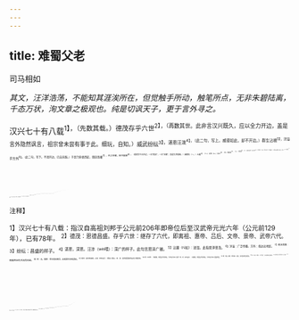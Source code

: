 ```yaml
---
---
---
```

title: 难蜀父老
---



司马相如

*其文，汪洋浩荡，不能知其涯涘所在，但觉触手所动，触笔所点，无非朱碧陆离，千态万状，洵文章之极观也。纯是切讽天子，更于言外寻之。*

汉兴七十有八载<sup>1】，（先数其载。）德茂存乎六世<sup>2】，（再数其世。此非言汉兴既久，应以全力开边，盖是言外隐然讽言，祖宗曾未尝有事于此。细玩，自知。）威武纷纭<sup>3】，湛恩汪泼<sup>4】，（此二句，写上。威德如此，却不开边。）群生沾襦<sup>5】，洋溢乎方外<sup>6】。（此二句，写下。不须开边，已自宾服。）于是乃命使西征，随流而攘<sup>7】，风之所被，罔不披靡<sup>8】。（看他写今日开边，一曰“随流”，一曰“风被”，皆是先世威德。）因朝冉（一。）从駹<sup>9】.（二。）定筰（三。）存邛<sup>10】.（四。）略斯榆<sup>11】，（五。）举苞蒲<sup>2】.（六。）结轨还辕3，东乡将报<sup>14】，至于蜀都。（此文，却写开边巳半，讽谏最妙！）
耆老大夫捂绅先生之徒二十有七人<sup>15】，俨然造焉<sup>16】。辞毕<sup>17】，因进曰：“盖闻天子之于夷狄也，其义羁縻勿绝而已<sup>18】。（言如络马头，引牛鼻，使不得搪抵百姓即已<sup>19】，非欲臣属之也。）今罢三郡之士<sup>4】，通夜郎之途<sup>20】，三年于兹，而功不竟，士卒劳倦，万民不赡<sup>2】；（以前。）今又接以西夷，百姓力屈，恐不能卒业，（以后，）此亦使者之累也，窃为左右患之。（不敢斥言天子，故只坐使者，辞最委婉。）且夫邛、筰、西僰之与中国并也<sup>4】，历年兹多<sup>20】，不可记已。仁者不以德来<sup>18】，强者不以力并，意者殆不可乎<sup>20】！（犹言如可，则早已开边，不待今日，辞最委婉。）今割齐民以附夷狄<sup>3】，弊所恃以事无用<sup>3】，（此句，即沓写上句。“所恃”，即齐民。“无用”，即夷狄。特为一沓写，便痛快耳。）鄙人固陋，不识所谓。”（轻轻只是“不识所谓”四字，却说得开边全无道理。）
使者曰：“乌谓此乎<sup>20】？（乌，一字句。惊怪之声。“谓此乎”，三字句。犹言大夫俨来，乃为此耶？）必若所云，则是蜀不变服而巴不化俗也，仆尚恶闻若说<sup>3】。（先劈，此非逢君之说，文字固须尔耳。）然斯事体大<sup>14】，固非观者之所觏也<sup>5】。（犹言本不足与语，然亦须一语。）余之行急，其详不可得闻已。请为大夫粗陈其略：（本不足与语，然亦须一语，又不能详语。百忙中，作此许多曲折。）
“盖世必有非常之人，然后有非常之事；有非常之事，然后有非常之功。非常者，固常人之所异也。故曰非常之元<sup>3】，黎民惧焉；及臻厥成<sup>9】，天下晏如也<sup>3】。（先宽说。）
“昔者洪水沸出，泛滥衍溢<sup>3】，民人升降移徙，崎岖而不安<sup>4】。夏后氏戚之<sup>11】，乃埋洪（一。）塞原<sup>6】，（一。）泱江（一。）疏河，（一。）泗沈（一。）澹灾<sup>3】，（一。）东归之于海，（一。）而天下永宁。（一。）当斯之勤<sup>14】，岂惟民哉？心烦于虑，而身亲其劳，躬憾骿胝无胈<sup>5】，肤不生毛，故休烈显乎无穷<sup>4】，声称浃乎于兹<sup>11】。（又引证。）
“且夫贤君之践位也，岂特委琐握<sup>18】，拘文牵俗<sup>4】，循诵习传，当世取说云尔哉！必将崇论宏议<sup>3】，创业垂统，为万世规<sup>3】。故驰骛乎兼容并包5，而勤思乎参天貳地<sup>3】。（再宽说。）且《诗》不云乎？＇普天之下，莫非王土；率土之滨<sup>14】，莫非王臣。是以六合之内<sup>4】，八方之外，浸淫衍溢<sup>5】，怀生之物有不浸润于泽者，贤君耻之。（再引证。以下，方入今上事。）今封疆之内，冠带之伦<sup>20】，咸获嘉祉<sup>3】，摩有阙遗矣。（一顿。）而夷狄殊俗之国，辽绝异党之城6，舟车不通，人迹罕至，政教未加，流风犹微，内之则犯义侵礼于边境6，外之则邪行横作<sup>2】，放杀其上6，君臣易位，尊卑失序，父兄不辜，幼孤为奴虏，系絫号泣的。内乡而怨6，曰：“盖闻中国有至仁焉，德洋恩普<sup>4】，物靡不得其所，今独曷为遗己！＇举踵思慕，若枯旱之望雨，（看他无中生有，只是《尚书》“徯我后”三字，化成如此段文字。）戾夫为之垂涕，（“戾夫”，言忍人也。）况乎上圣，又乌能已？（曲折顿折，极尽文态。）故北出师以讨强胡，南驰使以诮劲越6。四面风德<sup>2】，二方之君鳞集仰流<sup>7】，愿得受号者以亿计。（以上，数已开之边。）故乃关沫、若<sup>7】，微牁牂<sup>7】，镂灵山，梁孙原<sup>14】，（此数今开之边。）创道德之途，垂仁义之统，将博恩广施，远抚长驾<sup>15】，（细读“将”字。）使疏逖不闭<sup>18】，曶爽阇昧得耀乎光明<sup>7】，（细读“使”字。）以偃甲兵于此<sup>18】，而息讨伐于彼。（细读“以”字、“而”字。）遐迩一体<sup>19】，中外禔福<sup>8】，不亦康乎<sup>20】？（曲折顿挫，极尽文态。）夫拯民于沉溺，奉至尊之休德8，反衰世之陵夷<sup>14】，继周氏之绝业，天子之急务也。百姓虽劳，又乌可以已哉？（一结。下再起。）
“且夫王者固未有不始于忧勤，而终于佚乐者也。（下再结。）然则受命之符合在于此。方将增太山之封，加梁父之事<sup>20】，鸣和、鸾<sup>11】，扬乐頌<sup>2】，上咸五<sup>3】，下登三<sup>14】。（所谓“非常之事”，“非常之功”也。）观者未睹指，听者未闻音，犹鹪鹏已翔乎寥廓<sup>8】，而罗者犹视乎薮泽<sup>5】，悲夫！＂（结毕。）
于是诸大夫茫然丧其所怀来<sup>20】，失厥所以进<sup>4】，喟然并称曰：“允哉汉德<sup>4】，此鄙人之所愿闻也。百姓虽劳，请以身先之。”敞罔靡徙<sup>18】，迁延而辞避<sup>8】。（前写“俨然”，此写“茫然”、“喟然”，分明如画。）

<sup>注释】

<sup>1】汉兴七十有八载：指汉自高祖刘邦于公元前206年即帝位后至汉武帝元光六年（公元前129年），已有78年。
<sup>2】德茂：恩德昌盛。存乎六世：继存了六代，即离祖、惠帝、吕后、文帝、景帝、武帝六代。
<sup>3】纷纭：昌盛的样子。
<sup>4】湛恩，深恩。汪涉（wèi喂）：深广的样子。此句言恩泽广被。
<sup>5】沾灞（rú如）：浸湿。此指恩泽普及。
<sup>6】洋溢：广泛传播。方外：指边远地区。
<sup>7】随流而攘：随着西征的洪流而却選。
<sup>8】罔：无。披靡：草木随风倒伏。此喻敌军惊慌漬败。
<sup>9】朝冉：使冉族来朝。从驰（máng忙）：便驰人服从。冉、骁：是我国西南地区的少数民族。
<sup>10】筰（zuó昨）：筰都夷，我国古代民族名，分布在今四川汉源一带。邛（qióng穷）：邛都夷，我国古代民族名，分布在今四川西昌地区。
<sup>11】略：夺取。斯榆：亦作斯俞、斯臾，汉时西南地区部落名。
<sup>12】举：攻克。苞蒲：一作“苞满”，汉时西南地区民族名。
<sup>13】结轨还辕：指驾车回还。结：回旋。
<sup>14】乡：同“向”。报：告知。
<sup>15】誉（qí奇）老：六七十岁的老人，特指受人尊敬的老者。播绅：插笏于带间。指播笏面垂带的士大夫。
<sup>16】俨然：庄严的样子。造：至。
<sup>17】辞毕：谒见之词说完。
<sup>18】羁縻：束缚，此指笼络，使不生异心。
<sup>19】搪抵：抵挡。
<sup>20】罢（pí疲）：同“疲”。三郡：指巴郡、蜀郡、广汉郡。
<sup>21】夜郎：汉时古国名，在今贵州西北、云南东北及四川南部地区。涂：通“途”，道路。
<sup>22】赡（shàn善）：充裕。
<sup>23】卒业：完成功业。
<sup>24】累：麻烦。
<sup>25】患：忧虑。
<sup>26】西美（bó驳）：我国古代西南的少数民族。并：齐等。
<sup>27】兹多：很久。兹：通“滋”，更加。
<sup>28】仁者不以德来：意为往昔仁君，不能以仁德招来他们。
<sup>29】意者：猜想。殆：大概。此句意为邛、筰、西僰等少数民族，因地处险远，不可能用仁德或强力使他们归附。
<sup>30】割齐民以附夷狄：劳累平民百姓来使夷狄之族归附。齐民：平民百姓。
<sup>31】弊所特以事无用：疲困国家所依赖的人民来做无用的事（指使夷狄归附）。弊：败坏、疲困。
<sup>32】乌谓此乎：为何这样说呢？
<sup>33】若：如此。
<sup>34】斯事体大：这个事是件大事。
<sup>35】覯（gòu构）：同“遘”，遇见。
<sup>36】元：开始。
<sup>37】及臻（zhēn针）厥成：等到事情成功。
<sup>38】晏如：安定。
<sup>39】衍溢：满布。
<sup>40】崎岖：道路险阻不平。此喻处境困难艰险。
<sup>41】夏后氏：指夏禹。戚：忧愁。
<sup>42】堙洪塞原：堵塞洪水水源。
<sup>43】洒沈：分散洪水。沈：深水，指洪水。澹灭：消除火灾。澹：安定。
<sup>44】当斯之勤：当时那样的辛劳。
<sup>45】躬傶（còu凑）骿胝（piánzhì骈支）无胈（bó拔）：意为夏禹辛劳得身体腠理不长细毛，手掌和脚底也生了老茧。傶：腠理。骿胝：同“胼胝”，手掌和足底因长期摩擦面生的老茧。胈：人身上的细毛。
<sup>46】休烈：盛美的事业。无穷：指后世。
<sup>47】声称浃乎于兹：名声响遍这里。浃：彻，遍。
<sup>48】委琐：拘于小节。握踏（chuò踔）：同“龌龊”，器量局狭的样子。
<sup>49】拘文牵俗：拘泥于文辞流俗。
<sup>50】崇：高。宏：广，阔。
<sup>51】规：典范。
<sup>52】驰骛：奔走。
<sup>53】参天贰地：意为与天地比德。古代统治者常把自己的德性与天、地相比。天、地与己为三，这叫“参天”。参：同“三”。与地比德，叫“貳地”。
<sup>54】率土之滨：此句见《诗经·小雅·北山》，意为自周的领土四周海滨以内，即四海之内。率：自。
<sup>55】六合：天、地与四方称为六合，指天地。
<sup>56】浸淫：浸渍。
<sup>57】怀生之物：想要生存的事物。浸润：滋润。泽：水泽。
<sup>58】冠带之伦：指官员之类。
<sup>59】嘉祉：美好的幸福。
<sup>60】辽绝异党之域：辽远的不同种族的区域。绝：极远。党：亲族。这里指种族。
<sup>61】内：来近。
<sup>62】外：疏远。
<sup>63】放杀其上：驱逐和杀戮他们的国君。
<sup>64】系案：捆绑。
<sup>65】内乡而怨：向中国而怨慕。乡：同“向”。
<sup>66】洋：众多。见《尔雅·释诂》：“洋，多也。”
<sup>67】戾夫：凶暴的人。
<sup>68】诮劲越：责问强劲的越人。越：我国古代南部和东南部各民族的统称。
<sup>69】风德：为其德所感化。
<sup>70】二方之君：指西夷和南夷的国君。鳞集仰流：如鱼群迎向上流。比喻人心归向。
<sup>71】关沫、若：以沫水、若水为关。沫水，即今大渡河。若水，即今雅砻江。
<sup>72】徼牂牁（zhāngkē）：以牂牁为边界。微：边界。牂牁：古地名，在今贵州黄平西，时为南夷所居之地。至汉武帝元鼎六年始为郡名。
<sup>73】镂：凿通。
<sup>74】梁孙原：在孙水的源头架起的桥梁。梁：用作动词，架桥梁。孙，指孙水，即今安宁河。源出台登县，即今四川冕中县。
<sup>75】长驾：远驭。这里意为畅通无阻。7逖：远。闭：闭绝。
<sup>76】留（hū忽）爽：天色未明之时。阉昧：昏暗不明。此句意为在未明昏暗之时能被光明照耀。
<sup>78】偃：停止。
<sup>79】遐迩：远近。
<sup>80】禔（tí提）福：安福。
<sup>81】康：乐。
<sup>82】沉潮：沉浸水中。引申为处于困境。
<sup>83】休德：美德。
<sup>84】陵夷：衰颓。
<sup>85】周氏：指周文王和周武王。绝业：中断的事业。
<sup>86】始于忧勤：兴起于忧劳勤苦之中。
<sup>87】终于佚乐：结束于安逸享乐之中。
<sup>88】受命之符：受命于天的凭证。合：全。此：指上文的忧勤和佚乐。
<sup>89】封：指封禅。古代帝王在泰山顶上筑坛祭天叫“封”。汉武帝到泰山封禅是元封元年（公元前110年）四月。司马相如写此文时，武帝尚未封禅，故言“方将”。
<sup>90】梁父之事：指古代帝王祭天的同时，还要在泰山下的梁父山上辟基祭地，叫做“禅”。
<sup>91】和、鸾：是一种铃。古代常饰于帝王的车子。设于镳的铃叫“鸾”，设于轼的铃叫“和”。马走鸾鸣，鸾鸣和应，故叫鸣和鸾。
<sup>92】乐颂：指雅乐颂歌。
<sup>93】上咸五：指汉德上同五帝。
<sup>94】下登三：指汉德高出三王。登：高。
<sup>95】鹪（jiǎo焦）鹏：亦作焦朋，传说中的西方神鸟，状似凤凰。寥廓：指空阔的天空。
<sup>96】罗者：指捕鸟的人。薮泽：湖泽。
<sup>97】丧其所怀来：丧失了他们所怀有的来意。
<sup>98】厥：他们。此句言失去了他们所要进谏的事。
<sup>99】允哉：确实啊！
<sup>100】敞罔：失意的样子。靡徙：抑退的样子。
<sup>101】迁延：退却。